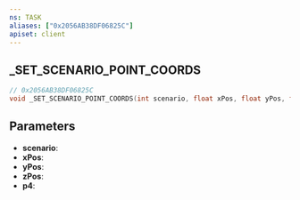 ```yaml
---
ns: TASK
aliases: ["0x2056AB38DF06825C"]
apiset: client
---
```

## _SET_SCENARIO_POINT_COORDS

```c
// 0x2056AB38DF06825C
void _SET_SCENARIO_POINT_COORDS(int scenario, float xPos, float yPos, float zPos, BOOL p4);
```


## Parameters
* **scenario**:
* **xPos**:
* **yPos**:
* **zPos**:
* **p4**: